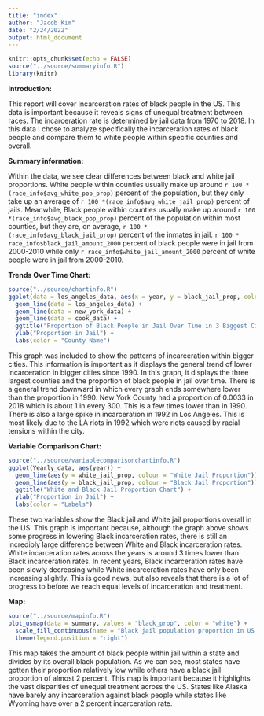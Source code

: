 ```yaml
---
title: "index"
author: "Jacob Kim"
date: "2/24/2022"
output: html_document
---
```


```r
knitr::opts_chunk$set(echo = FALSE)
source("../source/summaryinfo.R")
library(knitr)
```

**Introduction:**

This report will cover incarceration rates of black people in the US. This data is important because it reveals signs of unequal treatment between races. The incarceration rate is determined by jail data from 1970 to 2018. In this data I chose to analyze specifically the incarceration rates of black people and compare them to white people within specific counties and overall.

**Summary information:**

Within the data, we see clear differences between black and white jail proportions. White people within counties usually make up around  `r 100 *(race_info$avg_white_pop_prop)` percent of the population, but they only take up an average of `r 100 *(race_info$avg_white_jail_prop)` percent of jails. Meanwhile, Black people within counties usually make up around `r 100 *(race_info$avg_black_pop_prop)` percent of the population within most counties, but they are, on average, `r 100 *(race_info$avg_black_jail_prop)` percent of the inmates in jail.  `r 100 * race_info$black_jail_amount_2000` percent of black people were in jail from 2000-2010 while only `r race_info$white_jail_amount_2000` percent of white people were in jail from 2000-2010.


**Trends Over Time Chart:**

```r
source("../source/chartinfo.R")
ggplot(data = los_angeles_data, aes(x = year, y = black_jail_prop, color =  county_name)) +
  geom_line(data = los_angeles_data) +
  geom_line(data = new_york_data) +
  geom_line(data = cook_data) +
  ggtitle("Proportion of Black People in Jail Over Time in 3 Biggest Cities") +
  ylab("Proportion in Jail") +
  labs(color = "County Name")
```

This graph was included to show the patterns of incarceration within bigger cities. This information is important as it displays the general trend of lower incarceration in bigger cities since 1990. In this graph, it displays the three largest counties and the proportion of black people in jail over time. There is a general trend downward in which every graph ends somewhere lower than the proportion in 1990. New York County had a proportion of 0.0033 in 2018 which is about 1 in every 300. This is a few times lower than in 1990. There is also a large spike in incarceration in 1992 in Los Angeles. This is most likely due to the LA riots in 1992 which were riots caused by racial tensions within the city.

**Variable Comparison Chart:**

```r
source("../source/variablecomparisonchartinfo.R")
ggplot(Yearly_data, aes(year)) + 
  geom_line(aes(y = white_jail_prop, colour = "White Jail Proportion")) + 
  geom_line(aes(y = black_jail_prop, colour = "Black Jail Proportion")) +
  ggtitle("White and Black Jail Proportion Chart") +
  ylab("Proportion in Jail") +
  labs(color = "Labels")
```

These two variables show the Black jail and White jail proportions overall in the US. This graph is important because, although the graph above shows some progress in lowering Black incarceration rates, there is still an incredibly large difference between White and Black incarceration rates. White incarceration rates across the years is around 3 times lower than Black incarceration rates. In recent years, Black incarceration rates have been slowly decreasing while White incarceration rates have only been increasing slightly. This is good news, but also reveals that there is a lot of progress to before we reach equal levels of incarceration and treatment.

**Map:**

```r
source("../source/mapinfo.R")
plot_usmap(data = summary, values = "black_prop", color = "white") + 
  scale_fill_continuous(name = "Black jail population proportion in US 2018", label = scales::comma) + 
  theme(legend.position = "right")
```

This map takes the amount of black people within jail within a state and divides by its overall black population. As we can see, most states have gotten their proportion relatively low while others have a black jail proportion of almost 2 percent. This map is important because it highlights the vast disparities of unequal treatment across the US. States like Alaska have barely any incarceration against black people while states like Wyoming have over a 2 percent incarceration rate.
